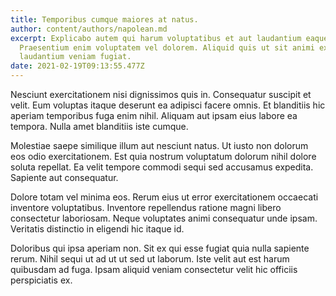 ```yaml
---
title: Temporibus cumque maiores at natus.
author: content/authors/napolean.md
excerpt: Explicabo autem qui harum voluptatibus et aut laudantium eaque in.
  Praesentium enim voluptatem vel dolorem. Aliquid quis ut sit animi excepturi
  laudantium veniam fugiat.
date: 2021-02-19T09:13:55.477Z
---
```

Nesciunt exercitationem nisi dignissimos quis in. Consequatur suscipit et velit. Eum voluptas itaque deserunt ea adipisci facere omnis. Et blanditiis hic aperiam temporibus fuga enim nihil. Aliquam aut ipsam eius labore ea tempora. Nulla amet blanditiis iste cumque.
 Molestiae saepe similique illum aut nesciunt natus. Ut iusto non dolorum eos odio exercitationem. Est quia nostrum voluptatum dolorum nihil dolore soluta repellat. Ea velit tempore commodi sequi sed accusamus expedita. Sapiente aut consequatur.
 Dolore totam vel minima eos. Rerum eius ut error exercitationem occaecati inventore voluptatibus. Inventore repellendus ratione magni libero consectetur laboriosam. Neque voluptates animi consequatur unde ipsam. Veritatis distinctio in eligendi hic itaque id.
 Doloribus qui ipsa aperiam non. Sit ex qui esse fugiat quia nulla sapiente rerum. Nihil sequi ut ad ut ut sed ut laborum. Iste velit aut est harum quibusdam ad fuga. Ipsam aliquid veniam consectetur velit hic officiis perspiciatis ex.